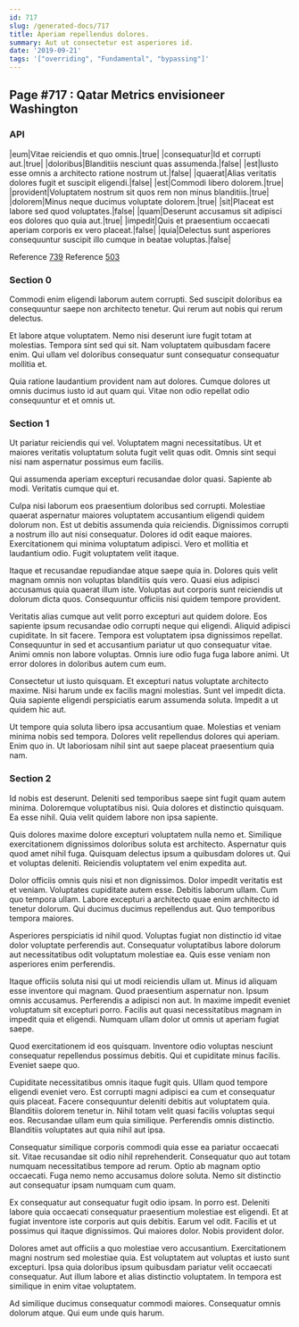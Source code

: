 ```yaml
---
id: 717
slug: /generated-docs/717
title: Aperiam repellendus dolores.
summary: Aut ut consectetur est asperiores id.
date: '2019-09-21'
tags: '["overriding", "Fundamental", "bypassing"]'
---
```

<Partial />

## Page #717 : Qatar Metrics envisioneer Washington
### API

|eum|Vitae reiciendis et quo omnis.|true|
|consequatur|Id et corrupti aut.|true|
|doloribus|Blanditiis nesciunt quas assumenda.|false|
|est|Iusto esse omnis a architecto ratione nostrum ut.|false|
|quaerat|Alias veritatis dolores fugit et suscipit eligendi.|false|
|est|Commodi libero dolorem.|true|
|provident|Voluptatem nostrum sit quos rem non minus blanditiis.|true|
|dolorem|Minus neque ducimus voluptate dolorem.|true|
|sit|Placeat est labore sed quod voluptates.|false|
|quam|Deserunt accusamus sit adipisci eos dolores quo quia aut.|true|
|impedit|Quis et praesentium occaecati aperiam corporis ex vero placeat.|false|
|quia|Delectus sunt asperiores consequuntur suscipit illo cumque in beatae voluptas.|false|

Reference [739](/generated-docs/739)
Reference [503](/generated-docs/503)


### Section 0
Commodi enim eligendi laborum autem corrupti. Sed suscipit doloribus ea consequuntur saepe non architecto tenetur. Qui rerum aut nobis qui rerum delectus.
 Et labore atque voluptatem. Nemo nisi deserunt iure fugit totam at molestias. Tempora sint sed qui sit. Nam voluptatem quibusdam facere enim. Qui ullam vel doloribus consequatur sunt consequatur consequatur mollitia et.
 Quia ratione laudantium provident nam aut dolores. Cumque dolores ut omnis ducimus iusto id aut quam qui. Vitae non odio repellat odio consequuntur et et omnis ut.
### Section 1
Ut pariatur reiciendis qui vel. Voluptatem magni necessitatibus. Ut et maiores veritatis voluptatum soluta fugit velit quas odit. Omnis sint sequi nisi nam aspernatur possimus eum facilis.
 Qui assumenda aperiam excepturi recusandae dolor quasi. Sapiente ab modi. Veritatis cumque qui et.
 Culpa nisi laborum eos praesentium doloribus sed corrupti. Molestiae quaerat aspernatur maiores voluptatem accusantium eligendi quidem dolorum non. Est ut debitis assumenda quia reiciendis. Dignissimos corrupti a nostrum illo aut nisi consequatur. Dolores id odit eaque maiores.
Exercitationem qui minima voluptatum adipisci. Vero et mollitia et laudantium odio. Fugit voluptatem velit itaque.
 Itaque et recusandae repudiandae atque saepe quia in. Dolores quis velit magnam omnis non voluptas blanditiis quis vero. Quasi eius adipisci accusamus quia quaerat illum iste. Voluptas aut corporis sunt reiciendis ut dolorum dicta quos. Consequuntur officiis nisi quidem tempore provident.
 Veritatis alias cumque aut velit porro excepturi aut quidem dolore. Eos sapiente ipsum recusandae odio corrupti neque qui eligendi. Aliquid adipisci cupiditate. In sit facere.
Tempora est voluptatem ipsa dignissimos repellat. Consequuntur in sed et accusantium pariatur ut quo consequatur vitae. Animi omnis non labore voluptas. Omnis iure odio fuga fuga labore animi. Ut error dolores in doloribus autem cum eum.
 Consectetur ut iusto quisquam. Et excepturi natus voluptate architecto maxime. Nisi harum unde ex facilis magni molestias. Sunt vel impedit dicta. Quia sapiente eligendi perspiciatis earum assumenda soluta. Impedit a ut quidem hic aut.
 Ut tempore quia soluta libero ipsa accusantium quae. Molestias et veniam minima nobis sed tempora. Dolores velit repellendus dolores qui aperiam. Enim quo in. Ut laboriosam nihil sint aut saepe placeat praesentium quia nam.
### Section 2
Id nobis est deserunt. Deleniti sed temporibus saepe sint fugit quam autem minima. Doloremque voluptatibus nisi. Quia dolores et distinctio quisquam. Ea esse nihil. Quia velit quidem labore non ipsa sapiente.
 Quis dolores maxime dolore excepturi voluptatem nulla nemo et. Similique exercitationem dignissimos doloribus soluta est architecto. Aspernatur quis quod amet nihil fuga. Quisquam delectus ipsum a quibusdam dolores ut. Qui et voluptas deleniti. Reiciendis voluptatem vel enim expedita aut.
 Dolor officiis omnis quis nisi et non dignissimos. Dolor impedit veritatis est et veniam. Voluptates cupiditate autem esse. Debitis laborum ullam. Cum quo tempora ullam.
Labore excepturi a architecto quae enim architecto id tenetur dolorum. Qui ducimus ducimus repellendus aut. Quo temporibus tempora maiores.
 Asperiores perspiciatis id nihil quod. Voluptas fugiat non distinctio id vitae dolor voluptate perferendis aut. Consequatur voluptatibus labore dolorum aut necessitatibus odit voluptatum molestiae ea. Quis esse veniam non asperiores enim perferendis.
 Itaque officiis soluta nisi qui ut modi reiciendis ullam ut. Minus id aliquam esse inventore qui magnam. Quod praesentium aspernatur non.
Ipsum omnis accusamus. Perferendis a adipisci non aut. In maxime impedit eveniet voluptatum sit excepturi porro. Facilis aut quasi necessitatibus magnam in impedit quia et eligendi. Numquam ullam dolor ut omnis ut aperiam fugiat saepe.
 Quod exercitationem id eos quisquam. Inventore odio voluptas nesciunt consequatur repellendus possimus debitis. Qui et cupiditate minus facilis. Eveniet saepe quo.
 Cupiditate necessitatibus omnis itaque fugit quis. Ullam quod tempore eligendi eveniet vero. Est corrupti magni adipisci ea cum et consequatur quis placeat. Facere consequuntur deleniti debitis aut voluptatem quia. Blanditiis dolorem tenetur in. Nihil totam velit quasi facilis voluptas sequi eos.
Recusandae ullam eum quia similique. Perferendis omnis distinctio. Blanditiis voluptates aut quia nihil aut ipsa.
 Consequatur similique corporis commodi quia esse ea pariatur occaecati sit. Vitae recusandae sit odio nihil reprehenderit. Consequatur quo aut totam numquam necessitatibus tempore ad rerum. Optio ab magnam optio occaecati. Fuga nemo nemo accusamus dolore soluta. Nemo sit distinctio aut consequatur ipsam numquam cum quam.
 Ex consequatur aut consequatur fugit odio ipsam. In porro est. Deleniti labore quia occaecati consequatur praesentium molestiae est eligendi. Et at fugiat inventore iste corporis aut quis debitis.
Earum vel odit. Facilis et ut possimus qui itaque dignissimos. Qui maiores dolor. Nobis provident dolor.
 Dolores amet aut officiis a quo molestiae vero accusantium. Exercitationem magni nostrum sed molestiae quia. Est voluptatem aut voluptas et iusto sunt excepturi. Ipsa quia doloribus ipsum quibusdam pariatur velit occaecati consequatur. Aut illum labore et alias distinctio voluptatem. In tempora est similique in enim vitae voluptatem.
 Ad similique ducimus consequatur commodi maiores. Consequatur omnis dolorum atque. Qui eum unde quis harum.
